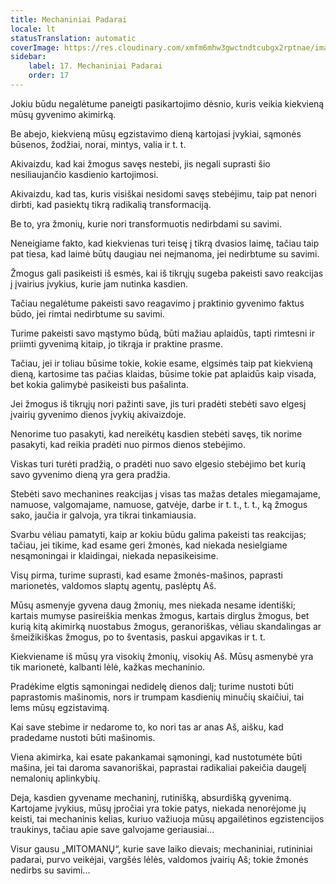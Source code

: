 ```yaml
---
title: Mechaniniai Padarai
locale: lt
statusTranslation: automatic
coverImage: https://res.cloudinary.com/xmfm6mhw3gwctndtcubgx2rptnae/image/upload/v1740468922/small_cover_tratado_de_psicologia_revolucionaria_a4c0dca4e0.webp
sidebar:
    label: 17. Mechaniniai Padarai
    order: 17
---
```

Jokiu būdu negalėtume paneigti pasikartojimo dėsnio, kuris veikia kiekvieną mūsų gyvenimo akimirką.

Be abejo, kiekvieną mūsų egzistavimo dieną kartojasi įvykiai, sąmonės būsenos, žodžiai, norai, mintys, valia ir t. t.

Akivaizdu, kad kai žmogus savęs nestebi, jis negali suprasti šio nesiliaujančio kasdienio kartojimosi.

Akivaizdu, kad tas, kuris visiškai nesidomi savęs stebėjimu, taip pat nenori dirbti, kad pasiektų tikrą radikalią transformaciją.

Be to, yra žmonių, kurie nori transformuotis nedirbdami su savimi.

Neneigiame fakto, kad kiekvienas turi teisę į tikrą dvasios laimę, tačiau taip pat tiesa, kad laimė būtų daugiau nei neįmanoma, jei nedirbtume su savimi.

Žmogus gali pasikeisti iš esmės, kai iš tikrųjų sugeba pakeisti savo reakcijas į įvairius įvykius, kurie jam nutinka kasdien.

Tačiau negalėtume pakeisti savo reagavimo į praktinio gyvenimo faktus būdo, jei rimtai nedirbtume su savimi.

Turime pakeisti savo mąstymo būdą, būti mažiau aplaidūs, tapti rimtesni ir priimti gyvenimą kitaip, jo tikrąja ir praktine prasme.

Tačiau, jei ir toliau būsime tokie, kokie esame, elgsimės taip pat kiekvieną dieną, kartosime tas pačias klaidas, būsime tokie pat aplaidūs kaip visada, bet kokia galimybė pasikeisti bus pašalinta.

Jei žmogus iš tikrųjų nori pažinti save, jis turi pradėti stebėti savo elgesį įvairių gyvenimo dienos įvykių akivaizdoje.

Nenorime tuo pasakyti, kad nereikėtų kasdien stebėti savęs, tik norime pasakyti, kad reikia pradėti nuo pirmos dienos stebėjimo.

Viskas turi turėti pradžią, o pradėti nuo savo elgesio stebėjimo bet kurią savo gyvenimo dieną yra gera pradžia.

Stebėti savo mechanines reakcijas į visas tas mažas detales miegamajame, namuose, valgomajame, namuose, gatvėje, darbe ir t. t., t. t., ką žmogus sako, jaučia ir galvoja, yra tikrai tinkamiausia.

Svarbu vėliau pamatyti, kaip ar kokiu būdu galima pakeisti tas reakcijas; tačiau, jei tikime, kad esame geri žmonės, kad niekada nesielgiame nesąmoningai ir klaidingai, niekada nepasikeisime.

Visų pirma, turime suprasti, kad esame žmonės-mašinos, paprasti marionetės, valdomos slaptų agentų, paslėptų Aš.

Mūsų asmenyje gyvena daug žmonių, mes niekada nesame identiški; kartais mumyse pasireiškia menkas žmogus, kartais dirglus žmogus, bet kurią kitą akimirką nuostabus žmogus, geranoriškas, vėliau skandalingas ar šmeižikiškas žmogus, po to šventasis, paskui apgavikas ir t. t.

Kiekviename iš mūsų yra visokių žmonių, visokių Aš. Mūsų asmenybė yra tik marionetė, kalbanti lėlė, kažkas mechaninio.

Pradėkime elgtis sąmoningai nedidelę dienos dalį; turime nustoti būti paprastomis mašinomis, nors ir trumpam kasdienių minučių skaičiui, tai lems mūsų egzistavimą.

Kai save stebime ir nedarome to, ko nori tas ar anas Aš, aišku, kad pradedame nustoti būti mašinomis.

Viena akimirka, kai esate pakankamai sąmoningi, kad nustotumėte būti mašina, jei tai daroma savanoriškai, paprastai radikaliai pakeičia daugelį nemalonių aplinkybių.

Deja, kasdien gyvename mechaninį, rutinišką, absurdišką gyvenimą. Kartojame įvykius, mūsų įpročiai yra tokie patys, niekada nenorėjome jų keisti, tai mechaninis kelias, kuriuo važiuoja mūsų apgailėtinos egzistencijos traukinys, tačiau apie save galvojame geriausiai...

Visur gausu „MITOMANŲ“, kurie save laiko dievais; mechaniniai, rutininiai padarai, purvo veikėjai, vargšės lėlės, valdomos įvairių Aš; tokie žmonės nedirbs su savimi...

